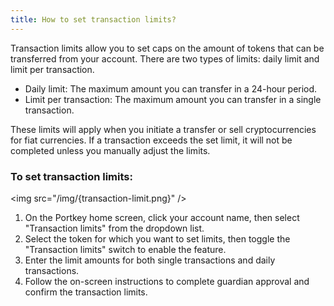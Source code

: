 ```yaml
---
title: How to set transaction limits?
---
```


Transaction limits allow you to set caps on the amount of tokens that can be transferred from your account. There are two types of limits: daily limit and limit per transaction.

* Daily limit: The maximum amount you can transfer in a 24-hour period.
* Limit per transaction: The maximum amount you can transfer in a single transaction.

These limits will apply when you initiate a transfer or sell cryptocurrencies for fiat currencies. If a transaction exceeds the set limit, it will not be completed unless you manually adjust the limits.

### To set transaction limits:

\<img src="/img/{transaction-limit.png}" />

1. On the Portkey home screen, click your account name, then select "Transaction limits" from the dropdown list.
2. Select the token for which you want to set limits, then toggle the "Transaction limits" switch to enable the feature.
3. Enter the limit amounts for both single transactions and daily transactions.
4. Follow the on-screen instructions to complete guardian approval and confirm the transaction limits.
